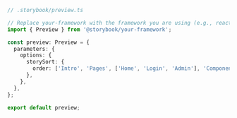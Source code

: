 ```ts
// .storybook/preview.ts

// Replace your-framework with the framework you are using (e.g., react, vue3)
import { Preview } from '@storybook/your-framework';

const preview: Preview = {
  parameters: {
    options: {
      storySort: {
        order: ['Intro', 'Pages', ['Home', 'Login', 'Admin'], 'Components'],
      },
    },
  },
};

export default preview;
```
